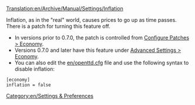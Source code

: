 [[Translation:en/Archive/Manual/Settings/Inflation]]


Inflation, as in the "real" world, causes prices to go up as time passes. There is a patch for turning this feature off.

*In versions prior to 0.7.0, the patch is controlled from [[en/Archive/Manual/Settings/Configuring patches/Economy|Configure Patches > Economy]].
*Versions 0.7.0 and later have this feature under [[en/Archive/Manual/Settings/Advanced Settings/Economy|Advanced Settings > Economy]].
*You can also edit the [[en/openttd.cfg]] file and use the following syntax to disable inflation:
<pre>[economy]
inflation = false</pre>

[[Category:en/Settings & Preferences]]